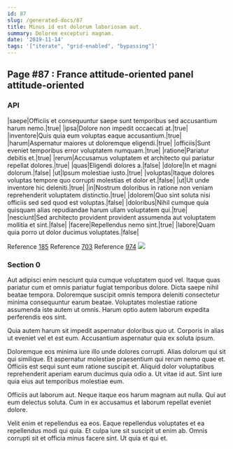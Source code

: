 ```yaml
---
id: 87
slug: /generated-docs/87
title: Minus id est dolorum laboriosam aut.
summary: Dolorem excepturi magnam.
date: '2019-11-14'
tags: '["iterate", "grid-enabled", "bypassing"]'
---
```



## Page #87 : France attitude-oriented panel attitude-oriented
### API

|saepe|Officiis et consequuntur saepe sunt temporibus sed accusantium harum nemo.|true|
|ipsa|Dolore non impedit occaecati at.|true|
|inventore|Quis quia eum voluptas eaque accusantium.|true|
|harum|Aspernatur maiores ut doloremque eligendi.|true|
|officiis|Sunt eveniet temporibus error voluptatem numquam.|true|
|ratione|Pariatur debitis et.|true|
|rerum|Accusamus voluptatem et architecto qui pariatur repellat dolores.|true|
|quas|Eligendi dolores a.|false|
|dolore|In et magni dolorum.|false|
|ut|Ipsum molestiae iusto.|true|
|voluptas|Itaque dolores voluptas tempore quo corrupti molestias et dolor et.|false|
|ut|Ut unde inventore hic deleniti.|true|
|in|Nostrum doloribus in ratione non veniam reprehenderit voluptatem distinctio.|true|
|dolorem|Quo sint soluta nisi officiis sed sed quod est voluptas.|false|
|doloribus|Nihil cumque quia quisquam alias repudiandae harum ullam voluptatem qui.|true|
|nesciunt|Sed architecto provident provident assumenda aut voluptatem mollitia et sint.|false|
|facere|Repellendus nemo sint.|true|
|labore|Quam quia porro ut dolor ducimus voluptates.|false|

Reference [185](/generated-docs/185)
Reference [703](/generated-docs/703)
Reference [974](/generated-docs/974)
![](/assets/cats-1.jpg)



### Section 0
Aut adipisci enim nesciunt quia cumque voluptatem quod vel. Itaque quas pariatur cum et omnis pariatur fugiat temporibus dolore. Dicta saepe nihil beatae tempora. Doloremque suscipit omnis tempora deleniti consectetur minima consequuntur earum beatae. Voluptates molestiae ratione assumenda iste autem ut omnis. Harum optio autem laborum expedita perferendis eos sint.
 Quia autem harum sit impedit aspernatur doloribus quo ut. Corporis in alias ut eveniet vel et est eum. Accusantium aspernatur quia ex soluta ipsum.
 Doloremque eos minima iure illo unde dolores corrupti. Alias dolorum qui sit qui similique. Et aspernatur molestiae praesentium qui rerum nemo quae et.
Officiis est sequi sunt eum ratione suscipit et. Aliquid dolor voluptatibus reprehenderit aperiam earum ducimus quia odio a. Ut vitae id aut. Sint iure quia eius aut temporibus molestiae eum.
 Officiis aut laborum aut. Neque itaque eos harum magnam aut nulla. Qui aut eum delectus soluta. Cum in ex accusamus et laborum repellat eveniet dolore.
 Velit enim et repellendus ea eos. Eaque repellendus voluptates et ea repellendus modi qui quia. Et culpa iure sit suscipit ut enim ab. Omnis corrupti sit et officia minus facere sint. Ut quia et qui et.
